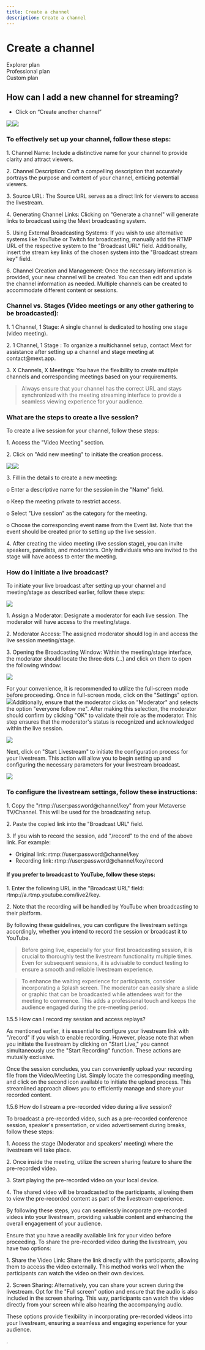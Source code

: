 ```yaml
---
title: Create a channel
description: Create a channel
---
```


# **Create a channel**

<div class="flex-row">
  <div class="plan">Explorer plan</div>
  <div class="plan">Professional plan</div>
  <div class="plan">Custom plan</div>
</div>

## How can I add a new channel for streaming?

* Click on “Create another channel” 

![](/img/Documentationspeedchannel.jpg)![](/img/Marvaimages/documentationchannel.jpg)

### To effectively set up your channel, follow these steps:

1\.	Channel Name: Include a distinctive name for your channel to provide clarity and attract viewers.

2\.	Channel Description: Craft a compelling description that accurately portrays the purpose and content of your channel, enticing potential viewers.

3\.	Source URL: The Source URL serves as a direct link for viewers to access the livestream. 

4\.	Generating Channel Links: Clicking on "Generate a channel" will generate links to broadcast using the Mext broadcasting system.

5\.	Using External Broadcasting Systems: If you wish to use alternative systems like YouTube or Twitch for broadcasting, manually add the RTMP URL of the respective system to the "Broadcast URL" field. Additionally, insert the stream key links of the chosen system into the "Broadcast stream key" field.

6\.	Channel Creation and Management: Once the necessary information is provided, your new channel will be created. You can then edit and update the channel information as needed. Multiple channels can be created to accommodate different content or sessions.

### Channel vs. Stages (Video meetings or any other gathering to be broadcasted):

1\.	1 Channel, 1 Stage: A single channel is dedicated to hosting one stage (video meeting).

2\.	1 Channel, 1 Stage : To organize a multichannel setup, contact Mext for assistance after setting up a channel and stage meeting at contact\@mext.app.

3\.	X Channels, X Meetings: You have the flexibility to create multiple channels and corresponding meetings based on your requirements.

>  Always ensure that your channel has the correct URL and stays synchronized with the meeting streaming interface to provide a seamless viewing experience for your audience.

### What are the steps to create a live session? 

To create a live session for your channel, follow these steps:

1\.	Access the "Video Meeting" section.

2\.	Click on "Add new meeting" to initiate the creation process.

 ![](/img/Marvaimages/Documentationmeting.jpg)![](/img/Marvaimages/documentationaddmeeting.jpg)

3\.	Fill in the details to create a new meeting:

o	Enter a descriptive name for the session in the "Name" field.

o	Keep the meeting private to restrict access.

o	Select "Live session" as the category for the meeting.

o	Choose the corresponding event name from the Event list. Note that the event should be created prior to setting up the live session.

4\.	After creating the video meeting (live session stage), you can invite speakers, panelists, and moderators. Only individuals who are invited to the stage will have access to enter the meeting.

### How do I initiate a live broadcast? 

To initiate your live broadcast after setting up your channel and meeting/stage as described earlier, follow these steps:

![](/img/Marvaimages/Documentationo.jpg)

1\.	Assign a Moderator: Designate a moderator for each live session. The moderator will have access to the meeting/stage.

2\.	Moderator Access: The assigned moderator should log in and access the live session meeting/stage.

3\.	Opening the Broadcasting Window: Within the meeting/stage interface, the moderator should locate the three dots (…) and click on them to open the following window:

![](/img/Marvaimages/documentationmonitorl.jpg)

For your convenience, it is recommended to utilize the full-screen mode before proceeding. Once in full-screen mode, click on the "Settings" option. ![](/img/Marvaimages/Image4.png)Additionally, ensure that the moderator clicks on "Moderator" and selects the option "everyone follow me". After making this selection, the moderator should confirm by clicking "OK" to validate their role as the moderator. This step ensures that the moderator's status is recognized and acknowledged within the live session.

![](/img/Marvaimages/Image5.png)

Next, click on "Start Livestream" to initiate the configuration process for your livestream. This action will allow you to begin setting up and configuring the necessary parameters for your livestream broadcast.

![](/img/Marvaimages/Image6.png)

### To configure the livestream settings, follow these instructions:

1\.	Copy the "rtmp\://user\:password\@channel/key" from your Metaverse TV/Channel. This will be used for the broadcasting setup.

2\.	Paste the copied link into the "Broadcast URL" field.

3\.	If you wish to record the session, add "/record" to the end of the above link. For example:

* Original link: rtmp\://user\:password\@channel/key
* Recording link: rtmp\://user\:password\@channel/key/record

#### If you prefer to broadcast to YouTube, follow these steps:

1\.	Enter the following URL in the "Broadcast URL" field: rtmp\://a.rtmp.youtube.com/live2/key.

2\.	Note that the recording will be handled by YouTube when broadcasting to their platform.

By following these guidelines, you can configure the livestream settings accordingly, whether you intend to record the session or broadcast it to YouTube.

>  Before going live, especially for your first broadcasting session, it is crucial to thoroughly test the livestream functionality multiple times. Even for subsequent sessions, it is advisable to conduct testing to ensure a smooth and reliable livestream experience.

>  To enhance the waiting experience for participants, consider incorporating a Splash screen. The moderator can easily share a slide or graphic that can be broadcasted while attendees wait for the meeting to commence. This adds a professional touch and keeps the audience engaged during the pre-meeting period.

1.5.5	How can I record my session and access replays?

 As mentioned earlier, it is essential to configure your livestream link with "/record" if you wish to enable recording. However, please note that when you initiate the livestream by clicking on "Start Live," you cannot simultaneously use the "Start Recording" function. These actions are mutually exclusive.

Once the session concludes, you can conveniently upload your recording file from the Video/Meeting List. Simply locate the corresponding meeting, and click on the second icon available to initiate the upload process. This streamlined approach allows you to efficiently manage and share your recorded content.

  

 

1.5.6	How do I stream a pre-recorded video during a live session? 

To broadcast a pre-recorded video, such as a pre-recorded conference session, speaker's presentation, or video advertisement during breaks, follow these steps:

1\.	Access the stage (Moderator and speakers' meeting) where the livestream will take place.

2\.	Once inside the meeting, utilize the screen sharing feature to share the pre-recorded video.

3\.	Start playing the pre-recorded video on your local device.

4\.	The shared video will be broadcasted to the participants, allowing them to view the pre-recorded content as part of the livestream experience.

By following these steps, you can seamlessly incorporate pre-recorded videos into your livestream, providing valuable content and enhancing the overall engagement of your audience.

    

Ensure that you have a readily available link for your video before proceeding. To share the pre-recorded video during the livestream, you have two options:

1\.	Share the Video Link: Share the link directly with the participants, allowing them to access the video externally. This method works well when the participants can watch the video on their own devices.

2\.	Screen Sharing: Alternatively, you can share your screen during the livestream. Opt for the "Full screen" option and ensure that the audio is also included in the screen sharing. This way, participants can watch the video directly from your screen while also hearing the accompanying audio.

These options provide flexibility in incorporating pre-recorded videos into your livestream, ensuring a seamless and engaging experience for your audience.

 

.

